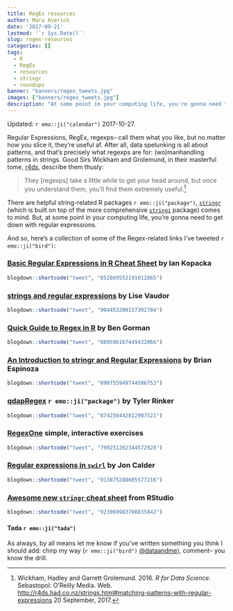 ```yaml
---
title: RegEx resources
author: Mara Averick
date: '2017-09-21'
lastmod: '`r Sys.Date()`'
slug: regex-resources
categories: []
tags:
  - R
  - RegEx
  - resources
  - stringr
  - roundups
banner: "banners/regex_tweets.jpg"
images: ["banners/regex_tweets.jpg"]
description: "At some point in your computing life, you're gonna need to get down with regular expressions. So, here's a roundup of some Regex-related resources (R-specific or otherwise) I've found handy."
---
```


Updated: `r emo::ji("calendar")` 2017-10-27.

Regular Expressions, RegEx, regexps-- call them what you like, but no matter how you slice it, they're useful af. After all, data spelunking is all about patterns, and that's precisely what regexps are for: (wo)manhandling patterns in strings. Good Sirs Wickham and Grolemund, in their masterful tome, [r4ds](http://r4ds.had.co.nz/strings.html#matching-patterns-with-regular-expressions), describe them thusly:

 > They [regexps] take a little while to get your head around, but once you understand them, you’ll find them extremely useful.[^r4dsregex]
 
There are helpful string-related R packages `r emo::ji("package")`, [`stringr`](http://stringr.tidyverse.org/) (which is built on top of the more comprehensive [`stringi`](https://github.com/gagolews/stringi) package) comes to mind. But, at some point in your computing life, you're gonna need to get down with regular expressions.

And so, here's a collection of some of the Regex-related links I've tweeted `r emo::ji("bird")`:

### [Basic Regular Expressions in R Cheat Sheet](https://www.rstudio.com/wp-content/uploads/2016/09/RegExCheatsheet.pdf) by Ian Kopacka

```r
blogdown::shortcode("tweet", "852869552191012865")
```

### [strings and regular expressions](http://perso.ens-lyon.fr/lise.vaudor/strings-et-expressions-regulieres/) by Lise Vaudor

```r
blogdown::shortcode("tweet", "904453200157302784")
```

### [Quick Guide to Regex in R](https://gormanalysis.com/quick-guide-to-regex-in-r) by Ben Gorman

```r
blogdown::shortcode("tweet", "809596167449432066")
```

### [An Introduction to stringr and Regular Expressions](https://rstudio-pubs-static.s3.amazonaws.com/180610_d3764c43f1e54692b7e84d21ec94772a.html#1) by Brian Espinoza

```r
blogdown::shortcode("tweet", "890755949744586753")
```

### [qdapRegex](https://github.com/trinker/qdapRegex) `r emo::ji("package")` by Tyler Rinker

```r
blogdown::shortcode("tweet", "874250442812907521")
```

### [RegexOne](https://regexone.com/) simple, interactive exercises

```r
blogdown::shortcode("tweet", "799251262344572928")
```

### [Regular expressions in `swirl`](http://joncalder.co.za/Regular_Expressions/) by Jon Calder

```r
blogdown::shortcode("tweet", "913875288605577216")
```

### [Awesome new `stringr` cheat sheet](https://www.rstudio.com/resources/cheatsheets/) from RStudio

```r
blogdown::shortcode("tweet", "923969983708835842")
```

#### Tada `r emo::ji("tada")`

As always, by all means let me know if you've written something you think I should add: chirp my way  (`r emo::ji("bird")` [\@dataandme](https://twitter.com/dataandme)), comment-- you know the drill.

[^r4dsregex]: Wickham, Hadley and Garrett Grolemund. 2016. _R for Data Science_. Sebastopol: O'Reilly Media. Web. <http://r4ds.had.co.nz/strings.html#matching-patterns-with-regular-expressions> 20 September, 2017. 

